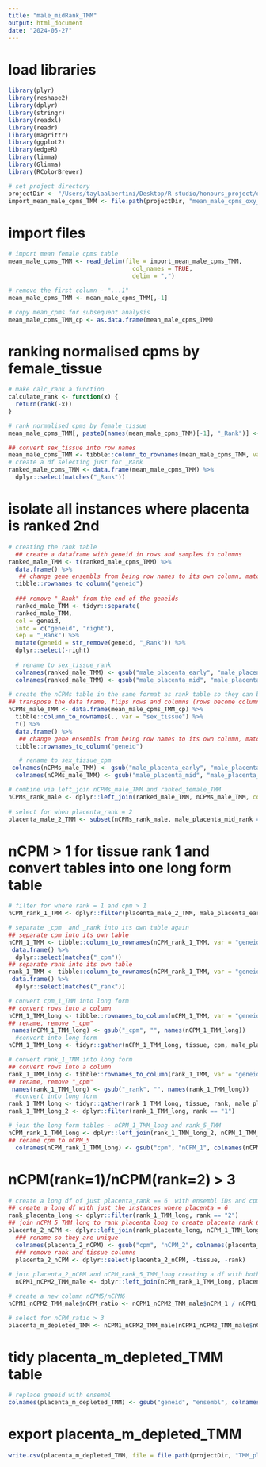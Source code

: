 ```yaml
---
title: "male_midRank_TMM"
output: html_document
date: "2024-05-27"
---
```


# load libraries
```r
library(plyr)
library(reshape2)
library(dplyr)
library(stringr)
library(readxl)
library(readr)
library(magrittr)
library(ggplot2)
library(edgeR)
library(limma)
library(Glimma)
library(RColorBrewer)

# set project directory
projectDir <- "/Users/taylaalbertini/Desktop/R studio/honours_project/oxygen_threshold/rawData"
import_mean_male_cpms_TMM <- file.path(projectDir, "mean_male_cpms_oxy_TMM.csv")
```

# import files
```r
# import mean female cpms table
mean_male_cpms_TMM <- read_delim(file = import_mean_male_cpms_TMM,
                                   col_names = TRUE,
                                   delim = ",")

# remove the first column - "...1"
mean_male_cpms_TMM <- mean_male_cpms_TMM[,-1]

# copy mean_cpms for subsequent analysis 
mean_male_cpms_TMM_cp <- as.data.frame(mean_male_cpms_TMM)
```

# ranking normalised cpms by female_tissue
```r
# make calc_rank a function
calculate_rank <- function(x) {
  return(rank(-x))
}

# rank normalised cpms by female_tissue
mean_male_cpms_TMM[, paste0(names(mean_male_cpms_TMM)[-1], "_Rank")] <- apply(mean_male_cpms_TMM [, -1, drop = FALSE], 2, calculate_rank)

## convert sex_tissue into row names
mean_male_cpms_TMM <- tibble::column_to_rownames(mean_male_cpms_TMM, var = "sex_tissue")
# create a df selecting just for _Rank
ranked_male_cpms_TMM <- data.frame(mean_male_cpms_TMM) %>%
  dplyr::select(matches("_Rank"))
```

# isolate all instances where placenta is ranked 2nd
```r
# creating the rank table
  ## create a dataframe with geneid in rows and samples in columns
ranked_male_TMM <- t(ranked_male_cpms_TMM) %>%
  data.frame() %>%
   ## change gene ensembls from being row names to its own column, matching the format of rankComparison_female_TMM
  tibble::rownames_to_column("geneid")  
  
  ### remove "_Rank" from the end of the geneids
  ranked_male_TMM <- tidyr::separate(
  ranked_male_TMM,
  col = geneid,
  into = c("geneid", "right"),
  sep = "_Rank") %>%
  mutate(geneid = str_remove(geneid, "_Rank")) %>%
  dplyr::select(-right)
  
  # rename to sex_tissue_rank
  colnames(ranked_male_TMM) <- gsub("male_placenta_early", "male_placenta_early_rank", colnames(ranked_male_TMM))
  colnames(ranked_male_TMM) <- gsub("male_placenta_mid", "male_placenta_mid_rank", colnames(ranked_male_TMM))
  
# create the nCPMs table in the same format as rank table so they can be joined
## transpose the data frame, flips rows and columns (rows become columns and columns become rows)
nCPMs_male_TMM <- data.frame(mean_male_cpms_TMM_cp) %>%
  tibble::column_to_rownames(., var = "sex_tissue") %>%
  t() %>%
  data.frame() %>%
   ## change gene ensembls from being row names to its own column, matching the format of rankComparison_female_TMM
  tibble::rownames_to_column("geneid")

   # rename to sex_tissue_cpm
 colnames(nCPMs_male_TMM) <- gsub("male_placenta_early", "male_placenta_early_cpm", colnames(nCPMs_male_TMM))
  colnames(nCPMs_male_TMM) <- gsub("male_placenta_mid", "male_placenta_mid_cpm", colnames(nCPMs_male_TMM))

# combine via left_join nCPMs_male_TMM and ranked_female_TMM
nCPMs_rank_male <- dplyr::left_join(ranked_male_TMM, nCPMs_male_TMM, copy = TRUE, by = join_by(geneid))
  
# select for when placenta_rank = 2
placenta_male_2_TMM <- subset(nCPMs_rank_male, male_placenta_mid_rank == "2")
```

# nCPM > 1 for tissue rank 1 and convert tables into one long form table
```r
# filter for where rank = 1 and cpm > 1
nCPM_rank_1_TMM <- dplyr::filter(placenta_male_2_TMM, male_placenta_early_rank == "1" & male_placenta_early_cpm > 1)

# separate _cpm  and _rank into its own table again
## separate cpm into its own table
nCPM_1_TMM <- tibble::column_to_rownames(nCPM_rank_1_TMM, var = "geneid") %>%
 data.frame() %>%
  dplyr::select(matches("_cpm"))
## separate rank into its own table
rank_1_TMM <- tibble::column_to_rownames(nCPM_rank_1_TMM, var = "geneid") %>%
 data.frame() %>%
  dplyr::select(matches("_rank"))

# convert cpm_1_TMM into long form
## convert rows into a column
nCPM_1_TMM_long <- tibble::rownames_to_column(nCPM_1_TMM, var = "geneid")
## rename, remove "_cpm"
 names(nCPM_1_TMM_long) <- gsub("_cpm", "", names(nCPM_1_TMM_long))
  #convert into long form
nCPM_1_TMM_long <- tidyr::gather(nCPM_1_TMM_long, tissue, cpm, male_placenta_early, male_placenta_mid)

# convert rank_1_TMM into long form
## convert rows into a column
rank_1_TMM_long <- tibble::rownames_to_column(rank_1_TMM, var = "geneid")
## rename, remove "_cpm"
 names(rank_1_TMM_long) <- gsub("_rank", "", names(rank_1_TMM_long))
  #convert into long form
rank_1_TMM_long <- tidyr::gather(rank_1_TMM_long, tissue, rank, male_placenta_early, male_placenta_mid)
rank_1_TMM_long_2 <- dplyr::filter(rank_1_TMM_long, rank == "1")

# join the long form tables - nCPM_1_TMM_long and rank_5_TMM
nCPM_rank_1_TMM_long <- dplyr::left_join(rank_1_TMM_long_2, nCPM_1_TMM_long, by = c("geneid", "tissue"))
## rename cpm to nCPM_5
  colnames(nCPM_rank_1_TMM_long) <- gsub("cpm", "nCPM_1", colnames(nCPM_rank_1_TMM_long))
```

#  nCPM(rank=1)/nCPM(rank=2) > 3
```r
# create a long df of just placenta_rank == 6  with ensembl IDs and cpms
## create a long df with just the instances where placenta = 6
rank_placenta_long <- dplyr::filter(rank_1_TMM_long, rank == "2")
## join nCPM_5_TMM_long to rank_placenta_long to create placenta rank 6 cpms table
placenta_2_nCPM <- dplyr::left_join(rank_placenta_long, nCPM_1_TMM_long, by = c("geneid", "tissue"))
  ### rename so they are unique
  colnames(placenta_2_nCPM) <- gsub("cpm", "nCPM_2", colnames(placenta_2_nCPM))
  ### remove rank and tissue columns
  placenta_2_nCPM <- dplyr::select(placenta_2_nCPM, -tissue, -rank)
  
# join placenta_2_nCPM and nCPM_rank_5_TMM_long creating a df with both the nCPMs of rank 5 and 6
  nCPM1_nCPM2_TMM_male <- dplyr::left_join(nCPM_rank_1_TMM_long, placenta_2_nCPM, by = "geneid")

# create a new column nCPM5/nCPM6
nCPM1_nCPM2_TMM_male$nCPM_ratio <- nCPM1_nCPM2_TMM_male$nCPM_1 / nCPM1_nCPM2_TMM_male$nCPM_2

# select for nCPM_ratio > 3
placenta_m_depleted_TMM <- nCPM1_nCPM2_TMM_male[nCPM1_nCPM2_TMM_male$nCPM_ratio >3,]
```

# tidy placenta_m_depleted_TMM table
```r
# replace gneeid with ensembl
colnames(placenta_m_depleted_TMM) <- gsub("geneid", "ensembl", colnames(placenta_m_depleted_TMM))
```

# export placenta_m_depleted_TMM
```r
write.csv(placenta_m_depleted_TMM, file = file.path(projectDir, "TMM_placentaM_mid_depleted.csv"))
```
